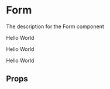 
<Meta title="atom/Form" component={Form} />

# Form

The description for the Form component

<Canvas withSource="open">
  <Story name="Example-1">
    <Form name="Test Name" colour="blue">
      Hello World
    </Form>
  </Story>
</Canvas>

<Canvas>
  <Story name="Example-2">
    <Form name="Test Name" colour="red">
      Hello World
    </Form>
  </Story>
  <Story name="Example-2-variant">
    <Form name="Test Name" colour="green">
      Hello World
    </Form>
  </Story>
</Canvas>

## Props

<ArgsTable of={Form} />
